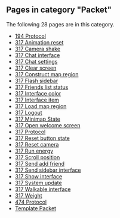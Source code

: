 <!-- DO NOT EDIT BELOW THIS LINE, OR CHANGE THIS COMMENT, CODE AUTOMATICALLY GENERATED BY category.sh -->
== '''Pages in category "Packet"''' ==
The following 28 pages are in this category.
* [[194 Protocol]]
* [[317 Animation reset]]
* [[317 Camera shake]]
* [[317 Chat interface]]
* [[317 Chat settings]]
* [[317 Clear screen]]
* [[317 Construct map region]]
* [[317 Flash sidebar]]
* [[317 Friends list status]]
* [[317 Interface color]]
* [[317 Interface item]]
* [[317 Load map region]]
* [[317 Logout]]
* [[317 Minimap State]]
* [[317 Open welcome screen]]
* [[317 Protocol]]
* [[317 Reset button state]]
* [[317 Reset camera]]
* [[317 Run energy]]
* [[317 Scroll position]]
* [[317 Send add friend]]
* [[317 Send sidebar interface]]
* [[317 Show interface]]
* [[317 System update]]
* [[317 Walkable interface]]
* [[317 Weight]]
* [[474 Protocol]]
* [[Template Packet]]
